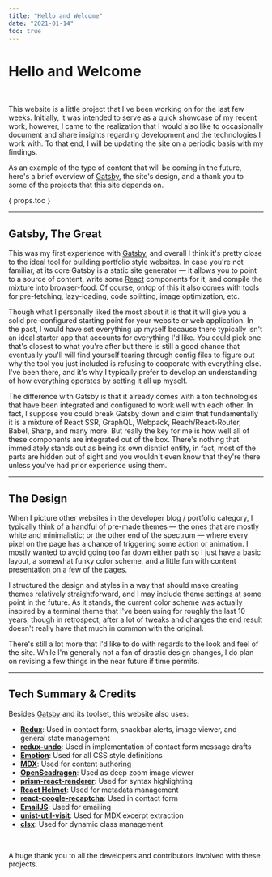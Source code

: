```yaml
---
title: "Hello and Welcome"
date: "2021-01-14"
toc: true
---
```


<Logos />

# Hello and Welcome

<br />

<Summary>

This website is a little project that I've been working on for the last few weeks. Initially, it was intended to serve 
as a quick showcase of my recent work, however, I came to the realization that I would also like to occasionally 
document and share insights regarding development and the technologies I work with. To that end, I will be updating the
site on a periodic basis with my findings. 

</Summary>

As an example of the type of content that will be coming in the future, here's a brief overview of 
[Gatsby](https://www.gatsbyjs.com/), the site's design, and a thank you to some of the projects that this site depends 
on.

<Fragment>
    { props.toc }
</Fragment>

---

<Gatsby />

## Gatsby, The Great

This was my first experience with [Gatsby](https://www.gatsbyjs.com/), and overall I think it's pretty close to the 
ideal tool for building portfolio style websites. In case you're not familiar, at its core Gatsby is a static site
generator — it allows you to point to a source of content, write some [React](https://reactjs.org/) components for it, 
and compile the mixture into browser-food. Of course, ontop of this it also comes with tools for pre-fetching, 
lazy-loading, code splitting, image optimization, etc.

Though what I personally liked the most about it is that it will give you a solid pre-configured starting point for your 
website or web application. In the past, I would have set everything up myself because there typically isn't an ideal
starter app that accounts for everything I'd like. You could pick one that's closest to what you're after but there is 
still a good chance that eventually you'll will find yourself tearing through config files to figure out why the tool 
you just included is refusing to cooperate with everything else. I've been there, and it's why I typically prefer to 
develop an understanding of how everything operates by setting it all up myself.

The difference with Gatsby is that it already comes with a ton technologies that have been integrated and configured to
work well with each other. In fact, I suppose you could break Gatsby down and claim that fundamentally it is a mixture
of React SSR, GraphQL, Webpack, Reach/React-Router, Babel, Sharp, and many more. But really the key for me is how well
all of these components are integrated out of the box. There's nothing that immediately stands out as being its own 
disntict entity, in fact, most of the parts are hidden out of sight and you wouldn't even know that they're there unless
you've had prior experience using them.

---

## The Design

When I picture other websites in the developer blog / portfolio category, I typically think of a handful of pre-made
themes — the ones that are mostly white and minimalistic; or the other end of the spectrum — where every pixel on the
page has a chance of triggering some action or animation. I mostly wanted to avoid going too far down either path so I 
just have a basic layout, a somewhat funky color scheme, and a little fun with content presentation on a few of the
pages.

I structured the design and styles in a way that should make creating themes relatively straightforward, and I may
include theme settings at some point in the future. As it stands, the current color scheme was actually inspired by a 
terminal theme that I've been using for roughly the last 10 years; though in retrospect, after a lot of tweaks and 
changes the end result doesn't really have that much in common with the original.

There's still a lot more that I'd like to do with regards to the look and feel of the site. While I'm generally not a 
fan of drastic design changes, I do plan on revising a few things in the near future if time permits.

---

## Tech Summary & Credits

Besides [Gatsby](https://www.gatsbyjs.com/) and its toolset, this website also uses:

<div className="dense">

-   **[Redux](https://redux.js.org/)**: Used in contact form, snackbar alerts, image viewer, and general state management
-   **[redux-undo](https://redux-undo.js.org/)**: Used in implementation of contact form message drafts
-   **[Emotion](https://emotion.sh)**: Used for all CSS style definitions
-   **[MDX](https://mdxjs.com/)**: Used for content authoring
-   **[OpenSeadragon](https://openseadragon.github.io/)**: Used as deep zoom image viewer
-   **[prism-react-renderer](https://github.com/FormidableLabs/prism-react-renderer)**: Used for syntax highlighting
-   **[React Helmet](https://github.com/nfl/react-helmet)**: Used for metadata management
-   **[react-google-recaptcha](https://github.com/dozoisch/react-google-recaptcha)**: Used in contact form
-   **[EmailJS](https://www.emailjs.com/)**: Used for emailing
-   **[unist-util-visit](https://github.com/syntax-tree/unist-util-visit)**: Used for MDX excerpt extraction
-   **[clsx](https://github.com/lukeed/clsx)**: Used for dynamic class management

</div>

<br />

A huge thank you to all the developers and contributors involved with these projects.
